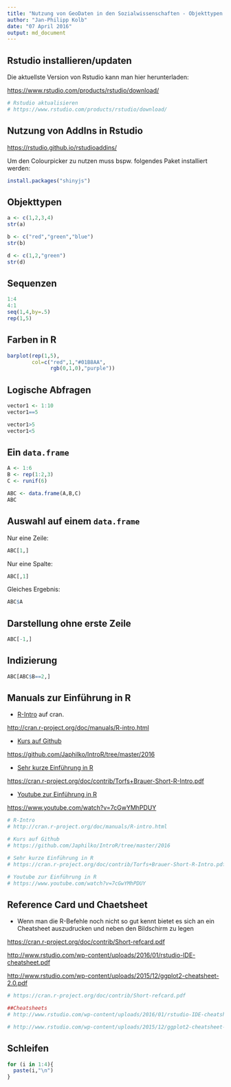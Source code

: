 ```yaml
---
title: "Nutzung von GeoDaten in den Sozialwissenschaften - Objekttypen und Indizierung"
author: "Jan-Philipp Kolb"
date: "07 April 2016"
output: md_document
---
```



## Rstudio installieren/updaten

Die aktuellste Version von Rstudio kann man hier herunterladen:

<https://www.rstudio.com/products/rstudio/download/>

```r
# Rstudio aktualisieren
# https://www.rstudio.com/products/rstudio/download/
```


## Nutzung von AddIns in Rstudio

<https://rstudio.github.io/rstudioaddins/>

Um den Colourpicker zu nutzen muss bspw. folgendes Paket installiert werden:

```r
install.packages("shinyjs")
```

## Objekttypen

```r
a <- c(1,2,3,4)
str(a)
```

```r
b <- c("red","green","blue")
str(b)
```

```r
d <- c(1,2,"green")
str(d)
```


## Sequenzen

```r
1:4
4:1
seq(1,4,by=.5)
rep(1,5)
```



## Farben in R

```r
barplot(rep(1,5),
        col=c("red",1,"#01B8AA",
              rgb(0,1,0),"purple"))
```

## Logische Abfragen

```r
vector1 <- 1:10
vector1==5
```

```r
vector1>5
vector1<5
```


## Ein `data.frame`

```r
A <- 1:6
B <- rep(1:2,3)
C <- runif(6)
```

```r
ABC <- data.frame(A,B,C)
ABC
```

## Auswahl auf einem `data.frame`

Nur eine Zeile:
```r
ABC[1,]
```

Nur eine Spalte:

```r
ABC[,1]
```

Gleiches Ergebnis:

```r
ABC$A
```

## Darstellung ohne erste Zeile

```r
ABC[-1,]
```



## Indizierung

```r
ABC[ABC$B==2,]
```


## Manuals zur Einführung in R

- [R-Intro](http://cran.r-project.org/doc/manuals/R-intro.html) auf cran.

<http://cran.r-project.org/doc/manuals/R-intro.html>

- [Kurs auf Github](https://github.com/Japhilko/IntroR/tree/master/2016)

<https://github.com/Japhilko/IntroR/tree/master/2016>

- [Sehr kurze Einführung in R](https://cran.r-project.org/doc/contrib/Torfs+Brauer-Short-R-Intro.pdf)

<https://cran.r-project.org/doc/contrib/Torfs+Brauer-Short-R-Intro.pdf>

- [Youtube zur Einführung in R](https://www.youtube.com/watch?v=7cGwYMhPDUY)

<https://www.youtube.com/watch?v=7cGwYMhPDUY>

```r

# R-Intro
# http://cran.r-project.org/doc/manuals/R-intro.html

# Kurs auf Github
# https://github.com/Japhilko/IntroR/tree/master/2016

# Sehr kurze Einführung in R
# https://cran.r-project.org/doc/contrib/Torfs+Brauer-Short-R-Intro.pdf

# Youtube zur Einführung in R
# https://www.youtube.com/watch?v=7cGwYMhPDUY
```


## Reference Card und Chaetsheet

- Wenn man die R-Befehle noch nicht so gut kennt bietet es sich an ein Cheatsheet auszudrucken und neben den Bildschirm zu legen

<https://cran.r-project.org/doc/contrib/Short-refcard.pdf>

<http://www.rstudio.com/wp-content/uploads/2016/01/rstudio-IDE-cheatsheet.pdf>

<http://www.rstudio.com/wp-content/uploads/2015/12/ggplot2-cheatsheet-2.0.pdf>

```r
# https://cran.r-project.org/doc/contrib/Short-refcard.pdf

##Cheatsheets
# http://www.rstudio.com/wp-content/uploads/2016/01/rstudio-IDE-cheatsheet.pdf

# http://www.rstudio.com/wp-content/uploads/2015/12/ggplot2-cheatsheet-2.0.pdf
```



## Schleifen

```r
for (i in 1:4){
  paste(i,"\n")
}
```

